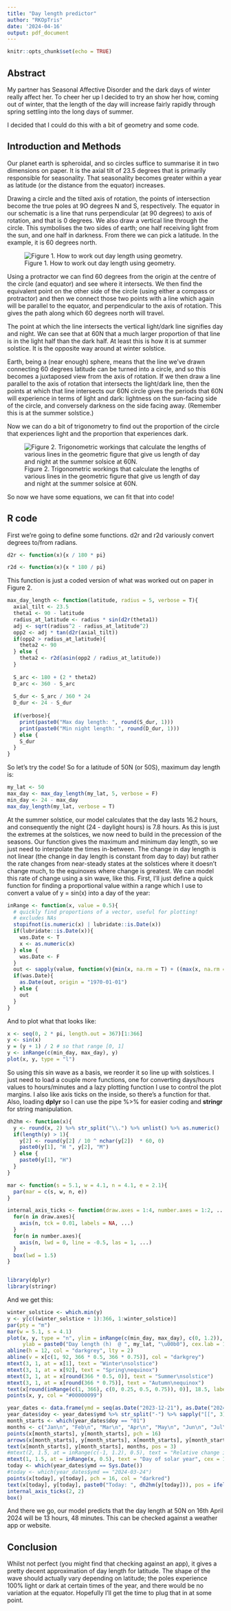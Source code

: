 ```yaml
---
title: "Day length predictor"
author: "RKOpTris"
date: '2024-04-16'
output: pdf_document
---
```


```r
knitr::opts_chunk$set(echo = TRUE)
```

## Abstract

My partner has Seasonal Affective Disorder and the dark days of winter really affect her. To cheer her up I decided to try an show her how, coming out of winter, that the length of the day will increase fairly rapidly through spring settling into the long days of summer.

I decided that I could do this with a bit of geometry and some code.


## Introduction and Methods

Our planet earth is spheroidal, and so circles suffice to summarise it in two dimensions on paper. It is the axial tilt of 23.5 degrees that is primarily responsible for seasonality. That seasonality becomes greater within a year as latitude (or the distance from the equator) increases.

Drawing a circle and the tilted axis of rotation, the points of intersection become the true poles at 9O degrees N and S, respectively. The equator in our schematic is a line that runs perpendicular (at 90 degrees) to axis of rotation, and that is 0 degrees. We also draw a vertical line through the circle. This symbolises the two sides of earth; one half receiving light from the sun, and one half in darkness. From there we can pick a latitude. In the example, it is 60 degrees north.

![Figure 1. How to work out day length using geometry.](geometry.png)

Using a protractor we can find 60 degrees from the origin at the centre of the circle (and equator) and see where it intersects. We then find the equivalent point on the other side of the circle (using either a compass or protractor) and then we connect those two points with a line which again will be parallel to the equator, and perpendicular to the axis of rotation. This gives the path along which 60 degrees north will travel. 

The point at which the line intersects the vertical light/dark line signifies day and night. We can see that at 60N that a much larger proportion of that line is in the light half than the dark half. At least this is how it is at summer solstice. It is the opposite way around at winter solstice.

Earth, being a (near enough) sphere, means that the line we've drawn connecting 60 degrees latitude can be turned into a circle, and so this becomes a juxtaposed view from the axis of rotation. If we then draw a line parallel to the axis of rotation that intersects the light/dark line, then the points at which that line intersects our 60N circle gives the periods that 60N will experience in terms of light and dark: lightness on the sun-facing side of the circle, and conversely darkness on the side facing away. (Remember this is at the summer solstice.)

Now we can do a bit of trigonometry to find out the proportion of the circle that experiences light and the proportion that experiences dark.

![Figure 2. Trigonometric workings that calculate the lengths of various lines in the geometric figure that give us length of day and night at the summer solsice at 60N.](workings.png)

So now we have some equations, we can fit that into code!

## R code

First we're going to define some functions. d2r and r2d variously convert degrees to/from radians.

```r
d2r <- function(x){x / 180 * pi}

r2d <- function(x){x * 180 / pi}
```

This function is just a coded version of what was worked out on paper in Figure 2.

```r
max_day_length <- function(latitude, radius = 5, verbose = T){
  axial_tilt <- 23.5
  theta1 <- 90 - latitude
  radius_at_latitude <- radius * sin(d2r(theta1))
  adj <- sqrt(radius^2 - radius_at_latitude^2)
  opp2 <- adj * tan(d2r(axial_tilt))
  if(opp2 > radius_at_latitude){
    theta2 <- 90
  } else {
    theta2 <- r2d(asin(opp2 / radius_at_latitude))
  }
  
  S_arc <- 180 + (2 * theta2)
  D_arc <- 360 - S_arc
  
  S_dur <- S_arc / 360 * 24
  D_dur <- 24 - S_dur
  
  if(verbose){
    print(paste0("Max day length: ", round(S_dur, 1)))
    print(paste0("Min night length: ", round(D_dur, 1)))
  } else {
    S_dur
  }
}
```

So let's try the code! So for a latitude of 50N (or 50S), maximum day length is:

```r
my_lat <- 50
max_day <- max_day_length(my_lat, 5, verbose = F)
min_day <- 24 - max_day
max_day_length(my_lat, verbose = T)
```

At the summer solstice, our model calculates that the day lasts 16.2 hours, and consequently the night (24 - daylight hours) is 7.8 hours. As this is just the extremes at the solstices, we now need to build in the precession of the seasons. Our function gives the maximum and minimum day length, so we just need to interpolate the times in-between. The change in day length is not linear (the change in day length is constant from day to day) but rather the rate changes from near-steady states at the solstices where it doesn't change much, to the equinoxes where change is greatest. We can model this rate of change using a sin wave, like this. First, I'll just define a quick function for finding a proportional value within a range which I use to convert a value of y = sin(x) into a day of the year:

```r
inRange <- function(x, value = 0.5){
  # quickly find proportions of a vector, useful for plotting!
  # excludes NAs
  stopifnot(is.numeric(x) | lubridate::is.Date(x))
  if(lubridate::is.Date(x)){
    was.Date <- T
    x <- as.numeric(x)
  } else {
    was.Date <- F
  }
  out <- sapply(value, function(v){min(x, na.rm = T) + ((max(x, na.rm = T) - min(x, na.rm = T)) * v)})
  if(was.Date){
    as.Date(out, origin = "1970-01-01")
  } else {
    out
  }
}
```

And to plot what that looks like:

```r
x <- seq(0, 2 * pi, length.out = 367)[1:366]
y <- sin(x)
y = (y + 1) / 2 # so that range [0, 1]
y <- inRange(c(min_day, max_day), y)
plot(x, y, type = "l")
```

So using this sin wave as a basis, we reorder it so line up with solstices. I just need to load a couple more functions, one for converting days/hours values to hours/minutes and a lazy plotting function I use to control the plot margins. I also like axis ticks on the inside, so there's a function for that. Also, loading <b>dplyr</b> so I can use the pipe %>% for easier coding and <b>stringr</b> for string manipulation.

```r
dh2hm <- function(x){
  y <- round(x, 2) %>% str_split("\\.") %>% unlist() %>% as.numeric()
  if(length(y) > 1){
    y[2] <- round(y[2] / 10 ^ nchar(y[2])  * 60, 0)
    paste0(y[1], "H ", y[2], "M")
  } else {
    paste0(y[1], "H")
  }
}

mar <- function(s = 5.1, w = 4.1, n = 4.1, e = 2.1){
  par(mar = c(s, w, n, e))
}

internal_axis_ticks <- function(draw.axes = 1:4, number.axes = 1:2, ...){
  for(n in draw.axes){
    axis(n, tck = 0.01, labels = NA, ...)
  }
  for(n in number.axes){
    axis(n, lwd = 0, line = -0.5, las = 1, ...)
  }
  box(lwd = 1.5)
}


library(dplyr)
library(stringr)
```

And we get this:

```r
winter_solstice <- which.min(y)
y <- y[c((winter_solstice + 1):366, 1:winter_solstice)]
par(pty = "m")
mar(w = 5.1, s = 4.1)
plot(x, y, type = "n", ylim = inRange(c(min_day, max_day), c(0, 1.2)), las = 1, axes = F, xlab = "", 
     ylab = paste0("Day length (h)  @ ", my_lat, "\u00b0"), cex.lab = 1.5)
abline(h = 12, col = "darkgrey", lty = 2)
abline(v = x[c(1, 92, 366 * 0.5, 366 * 0.75)], col = "darkgrey")
mtext(3, 1, at = x[1], text = "Winter\nsolstice")
mtext(3, 1, at = x[92], text = "Spring\nequinox")
mtext(3, 1, at = x[round(366 * 0.5, 0)], text = "Summer\nsolstice")
mtext(3, 1, at = x[round(366 * 0.75)], text = "Autumn\nequinox")
text(x[round(inRange(c(1, 366), c(0, 0.25, 0.5, 0.75)), 0)], 18.5, labels = sapply(y[round(inRange(c(1, 366), c(0, 0.25, 0.5, 0.75)), 0)], dh2hm), col = "darkred")
points(x, y, col = "#00000099")

year_dates <- data.frame(ymd = seq(as.Date("2023-12-21"), as.Date("2024-12-20"), by = 1))
year_dates$doy <- year_dates$ymd %>% str_split("-") %>% sapply("[[", 3)
month_starts <- which(year_dates$doy == "01")
months <- c("Jan\n", "Feb\n", "Mar\n", "Apr\n", "May\n", "Jun\n", "Jul\n", "Aug\n", "Sep\n", "Oct\n", "Nov\n", "Dec\n")
points(x[month_starts], y[month_starts], pch = 16)
arrows(x[month_starts], y[month_starts], x[month_starts], y[month_starts] + 0.5, length = 0)
text(x[month_starts], y[month_starts], months, pos = 3)
#mtext(2, 1.5, at = inRange(c(-1, 1.2), 0.5), text = "Relative change in day length", cex = 1.5)
mtext(1, 1.5, at = inRange(x, 0.5), text = "Day of solar year", cex = 1.5)
today <- which(year_dates$ymd == Sys.Date())
#today <- which(year_dates$ymd == "2024-03-24")
points(x[today], y[today], pch = 16, col = "darkred")
text(x[today], y[today], paste0("Today: ", dh2hm(y[today])), pos = ifelse(today > 366/2, 2, 4), col = "darkred")
internal_axis_ticks(2, 2)
box()
```

And there we go, our model predicts that the day length at 50N on 16th April 2024 will be 13 hours, 48 minutes. This can be checked against a weather app or website.

## Conclusion

Whilst not perfect (you might find that checking against an app), it gives a pretty decent approximation of day length for latitude. The shape of the wave should actually vary depending on latitude; the poles experience 100% light or dark at certain times of the year, and there would be no variation at the equator. Hopefully I'll get the time to plug that in at some point.
